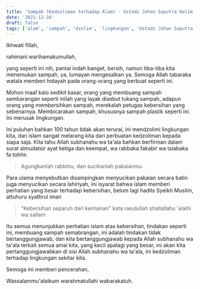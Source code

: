 ```yaml
---
title: 'Sampah (Kedzoliman terhadap Alam) - Ustadz Johan Saputra Halim, M.H.I. - Peduli Lingkungan'
date: '2021-12-16'
draft: false
tags: ['alam', 'sampah', 'dzolim', 'lingkungan', 'Ustadz Johan Saputra Halim']
---
```


Ikhwati fillah,

rahimani warihamakumullah,

yang seperti ini nih, pantai indah banget, bersih, namun tiba-tiba kita menemukan sampah, ya, lumayan mengesalkan ya. Semoga Allah tabaraka watala memberi hidayah pada orang-orang yang berbuat seperti ini.

Mohon maaf kalo sedikit kasar, orang yang membuang sampah sembarangan seperti inilah yang layak disebut tukang sampah, adapun orang yang membersihkan sampah, merekalah petugas kebersihan yang sebenarnya. Membicarakan sampah, khususnya sampah plastik seperti ini. Ini merusak lingkungan.

Ini puluhan bahkan 100 tahun tidak akan terurai, ini mendzolimi lingkungan kita, dan islam sangat melarang kita dari perbuatan kedzoliman kepada siapa saja. Kita tahu Allah subhanahu wa ta'ala bahkan berfirman dalam surat almudatsir ayat ketiga dan keempat, wa rabbaka fakabir wa tsiabaka fa tohhir.

> Agungkanlah rabbmu, dan sucikanlah pakaianmu

Para ulama menyebutkan disampingkan menyucikan pakaian secara batin juga menyucikan secara lahiriyah, ini isyarat bahwa islam memberi perhatian yang besar terhadap kebersihan, belum lagi hadits Syeikh Muslim, attuhuru syathrul iman

> "Kebersihan separuh dari keimanan" kata rasulullah shallallahu 'alaihi wa sallam

Itu semua menunjukkan perhatian islam atas kebersihan, tindakan seperti ini, membuang sampah semabrangan, ini adalah tindakan tidak bertanggungjawab, dan kita bertanggungjawab kepada Allah subhanahu wa ta'ala terkait semua amal kita, yang kecil apalagi yang besar, ini akan kita pertanggungjawabkan di sisi Allah subhanahu wa ta'ala, ini kedzoliman terhadap lingkungan sekitar kita.

Semoga ini memberi pencerahan,

Wassalammu'alaikum warahmatullahi wabarakatuh.
